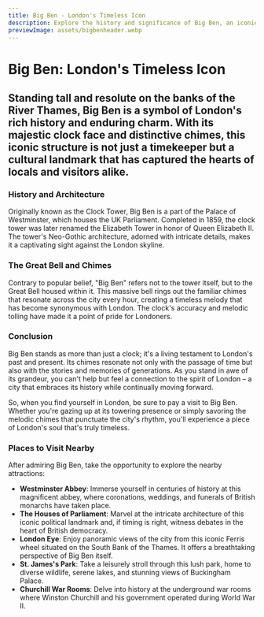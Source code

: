 ```yaml
---
title: Big Ben - London's Timeless Icon
description: Explore the history and significance of Big Ben, an iconic clock tower that has become a symbol of London's heritage.
previewImage: assets/bigbenheader.webp
---
```


# Big Ben: London's Timeless Icon

## Standing tall and resolute on the banks of the River Thames, Big Ben is a symbol of London's rich history and enduring charm. With its majestic clock face and distinctive chimes, this iconic structure is not just a timekeeper but a cultural landmark that has captured the hearts of locals and visitors alike.


<Date date="Sunday 13 August 2023"/>
<ArticleHero src="assets/bigbenheader.webp" alt="Big Ben London"/>

### History and Architecture

Originally known as the Clock Tower, Big Ben is a part of the Palace of Westminster, which houses the UK Parliament. Completed in 1859, the clock tower was later renamed the Elizabeth Tower in honor of Queen Elizabeth II. The tower's Neo-Gothic architecture, adorned with intricate details, makes it a captivating sight against the London skyline.

### The Great Bell and Chimes

Contrary to popular belief, "Big Ben" refers not to the tower itself, but to the Great Bell housed within it. This massive bell rings out the familiar chimes that resonate across the city every hour, creating a timeless melody that has become synonymous with London. The clock's accuracy and melodic tolling have made it a point of pride for Londoners.

### Conclusion

Big Ben stands as more than just a clock; it's a living testament to London's past and present. Its chimes resonate not only with the passage of time but also with the stories and memories of generations. As you stand in awe of its grandeur, you can't help but feel a connection to the spirit of London – a city that embraces its history while continually moving forward.

So, when you find yourself in London, be sure to pay a visit to Big Ben. Whether you're gazing up at its towering presence or simply savoring the melodic chimes that punctuate the city's rhythm, you'll experience a piece of London's soul that's truly timeless.

### Places to Visit Nearby

After admiring Big Ben, take the opportunity to explore the nearby attractions:

- **Westminster Abbey**: Immerse yourself in centuries of history at this magnificent abbey, where coronations, weddings, and funerals of British monarchs have taken place.
- **The Houses of Parliament**: Marvel at the intricate architecture of this iconic political landmark and, if timing is right, witness debates in the heart of British democracy.
- **London Eye**: Enjoy panoramic views of the city from this iconic Ferris wheel situated on the South Bank of the Thames. It offers a breathtaking perspective of Big Ben itself.
- **St. James's Park**: Take a leisurely stroll through this lush park, home to diverse wildlife, serene lakes, and stunning views of Buckingham Palace.
- **Churchill War Rooms**: Delve into history at the underground war rooms where Winston Churchill and his government operated during World War II.

